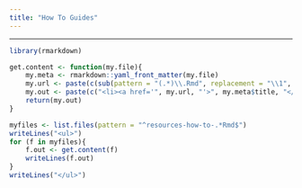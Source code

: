 ```yaml
---
title: "How To Guides"
---
```


***

```r
library(rmarkdown)

get.content <- function(my.file){
    my.meta <- rmarkdown::yaml_front_matter(my.file)
    my.url <- paste(c(sub(pattern = "(.*)\\.Rmd", replacement = "\\1", my.file), ".html"), collapse = "")
    my.out <- paste(c("<li><a href='", my.url, "'>", my.meta$title, "</a></li>"), collapse = "")
    return(my.out)
}
```

```r
myfiles <- list.files(pattern = "^resources-how-to-.*Rmd$")
writeLines("<ul>")
for (f in myfiles){
    f.out <- get.content(f)
    writeLines(f.out)
}
writeLines("</ul>")
```
